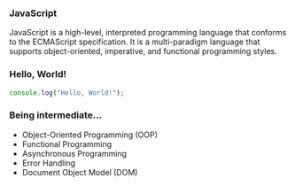 
### JavaScript

JavaScript is a high-level, interpreted programming language that conforms to the ECMAScript specification. It is a
multi-paradigm language that supports object-oriented, imperative, and functional programming styles.

### Hello, World!

```javascript
console.log("Hello, World!");
```

### Being intermediate...

- Object-Oriented Programming (OOP)
- Functional Programming
- Asynchronous Programming
- Error Handling
- Document Object Model (DOM)

<SoloLearn id={id} />
